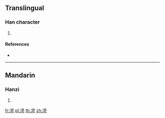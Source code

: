 {{character info/new}}
==Translingual==

===Han character===
{{Han char|rn=85|rad=水|as=09|sn=12|four=|canj=ERRS|ids=⿰氵咢}}

# {{defn|Han|sort=水09}}

====References====
* {{Han ref|kx=0636.070|dkj=17807|hdz=31677.080|uh=6E42|ud=28226}}

----

==Mandarin==

===Hanzi===
{{cmn-hanzi|pin=[[è]] ([[e4]])|wg=o<sup>4</sup>}}

# {{defn|lang=cmn|sort=水09}}

[[fr:湂]]
[[pl:湂]]
[[th:湂]]
[[zh:湂]]